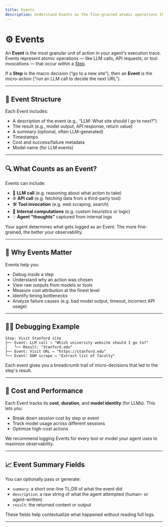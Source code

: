 ```yaml
---
title: Events
description: Understand Events as the fine-grained atomic operations that occur within each Step.
---
```



# ⚙️ Events

An **Event** is the most granular unit of action in your agent's execution trace. Events represent atomic operations — like LLM calls, API requests, or tool invocations — that occur *within* a [Step](/steps).

If a **Step** is the macro decision (“go to a new site”), then an **Event** is the micro-action (“run an LLM call to decide the next URL”).

---

## 🧬 Event Structure

Each Event includes:

- A description of the event (e.g., “LLM: What site should I go to next?”)
- The result (e.g., model output, API response, return value)
- A summary (optional, often LLM-generated)
- Timestamps
- Cost and success/failure metadata
- Model name (for LLM events)

---

## 🔍 What Counts as an Event?

Events can include:

- 🤖 **LLM call** (e.g. reasoning about what action to take)
- 🌐 **API call** (e.g. fetching data from a third-party tool)
- 🛠️ **Tool invocation** (e.g. web scraping, search)
- 🧮 **Internal computations** (e.g. custom heuristics or logic)
- 💡 **Agent “thoughts”** captured from internal logs

Your agent determines what gets logged as an Event. The more fine-grained, the better your observability.


---

## 🧠 Why Events Matter

Events help you:

- Debug *inside* a step
- Understand why an action was chosen
- View raw outputs from models or tools
- Measure cost attribution at the finest level
- Identify timing bottlenecks
- Analyze failure causes (e.g. bad model output, timeout, incorrect API usage)

---

## 🕵️‍♀️ Debugging Example

```text
Step: Visit Stanford site
├── Event: LLM call → "Which university website should I go to?"
│   └── Result: "Stanford.edu"
├── Event: Visit URL → "https://stanford.edu"
└── Event: DOM scrape → "Extract list of faculty"
```

Each event gives you a breadcrumb trail of micro-decisions that led to the step's result.


---

## 💸 Cost and Performance

Each Event tracks its **cost**, **duration**, and **model identity** (for LLMs). This lets you:

- Break down session cost by step or event
- Track model usage across different sessions
- Optimize high-cost actions

<Callout type="note">
We recommend logging Events for every tool or model your agent uses to maximize observability.
</Callout>

---

## 📈 Event Summary Fields

You can optionally pass or generate:

- `summary`: a short one-line TL;DR of what the event did
- `description`: a raw string of what the agent attempted (human- or agent-written)
- `result`: the returned content or output

These fields help contextualize what happened without reading full logs.

---
